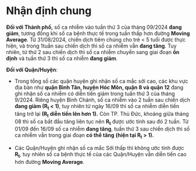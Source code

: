 # Nhận định chung

**Đối với Thành phố,** số ca nhiễm vào tuần thứ 3 của tháng 09/2024 **đang giảm**, tương đồng khi số ca bệnh thực tế trong tuần thấp hơn đường **Moving Average**. Từ 31/08/2024, chiến dịch tiêm chủng cho trẻ \< 5 tuổi được thực hiện, và trong 1tuần sau chiến dịch thì số ca nhiễm vẫn **đang tăng**. Tuy nhiên, từ thứ 2 sau chiến dịch thì số ca nhiễm chuyển sang giai đoạn **ổn định** và tuần thứ 3 thì số ca nhiễm **đang giảm**.

**Đối với Quận/Huyện**:

-   Trong tổng số các quận huyện ghi nhận số ca mắc sởi cao, các khu vực địa bàn như **quận Bình Tân, huyện Hóc Môn, quận 8 và quận 12** đang ghi nhận số ca nhiễm có diễn tiến giảm trong tuần thứ 3 của tháng 9/2024. Riêng huyện Bình Chánh, số ca nhiễm vào 2 tuần sau chiến dịch **đang giảm (R~t~ \< 1)**, tuy nhiên từ ngày 16/09 thì số ca nhiễm diễn tiến tăng trở lại **(R~t~ diễn tiến lên hơn 1).** Còn TP. Thủ Đức, khoảng giữa tháng 08 thì số ca bắt đầu tăng liên tục nên **R~t~** được ước tính sau đó 2 tuần. Từ 01/09 đến 16/09 số ca nhiễm **đang tăng**, tuần thứ 3 sau chiến dịch thì số ca nhiễm vẫn trong giai đoạn **có thể tăng** **(hiện tại R~t~ \> 1).**

-   Các Quận/Huyện ghi nhận số ca mắc Sởi thấp thì không ước tính được **R~t~**, tuy nhiên số ca bệnh thực tế của các Quận/Huyện vẫn diễn tiến cao hơn đường **Moving Average**.
